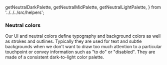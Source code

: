   getNeutralDarkPalette,
  getNeutralMidPalette,
  getNeutralLightPalette,
} from '../../../src/helpers';

<Meta title="Foundations/Color/Neutral" />

### Neutral colors

Our UI and neutral colors define typography and background colors as well as strokes and outlines. 
Typically they are used for text and subtle backgrounds when we don't want to draw too much attention to a particular touchpoint or convey information such as "to do" or "disabled".
They are made of a consistent dark-to-light color palette.

<ColorPalette>
  <ColorItem
    title="Dark Neutrals"
    subtitle="Dark neutrals are very effective for creating contrast and are therefore the primary color used for typography. Occasionally the dark neutrals are found in other elements but they rarely dominate the palette."
    colors={getNeutralDarkPalette()}
  />
  
  <ColorItem
    title="Dark Neutrals"
    subtitle="Use mid neutrals to create depth in components. Use them for border, icons, disabled text or disabled backgrounds. Avoid mid neutrals as background colors because there is usually not enough contrast to remain AA compliant."
    colors={getNeutralMidPalette()}
  />

  <ColorItem
    title="Dark Neutrals"
    subtitle="Light neutrals are helpful for offsetting content in a primarily white layout without losing warmth and cleanliness and are therefore often used as a background color for small and large areas."
    colors={getNeutralLightPalette()}
  /> 
</ColorPalette>
